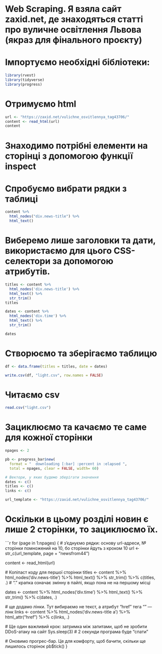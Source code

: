 
# Web Scraping. Я взяла сайт zaxid.net, де знаходяться статті про вуличне освітлення Львова (якраз для фінального проєкту)

# Імпортуємо необхідні бібліотеки:
```r
library(rvest)
library(tidyverse)
library(progress)
```

# Отримуємо html
```r
url <- "https://zaxid.net/vulichne_osvitlennya_tag43706/"
content <- read_html(url)
content
```

# Знаходимо потрібні елементи на сторінці з допомогою функції inspect
# Спробуємо вибрати рядки з таблиці
```r
content %>%
  html_nodes("div.news-title") %>%
  html_text()
```

# Виберемо лише заголовки та дати, використаємо для цього CSS-селектори за допомогою атрибутів.
```r
titles <- content %>%
  html_nodes('div.news-title') %>%
  html_text() %>%
  str_trim()
titles 

dates <- content %>%
  html_nodes('div.time') %>%
  html_text() %>%
  str_trim()

dates
```

# Створюємо та зберігаємо таблицю
```r
df <- data.frame(titles = titles, date = dates)

write.csv(df, "light.csv", row.names = FALSE)
```

# Читаємо csv
```r
read.csv("light.csv")
```

# Зациклюємо та качаємо те саме для кожної сторінки
```r
npages <- 2

pb <- progress_bar$new(
  format = "  downloading [:bar] :percent in :elapsed ",
  total = npages, clear = FALSE, width= 60)

# Вектори, у яких будемо зберігати значення
dates <- c()
titles <- c()
links <- c()

url_template <- "https://zaxid.net/vulichne_osvitlennya_tag43706/"
```

# Оскільки в цьому розділі новин є лише 2 сторінки, то зациклюємо їх.
```r
for (page in 1:npages) {
  # з'єднуємо рядки: основу url-адреси, № сторінки помножений на 10, бо сторінки йдуть з кроком 10
  url <- str_c(url_template,
               page + "newsfrom44")
  
  content <- read_html(url)
  
  # Копіпаст коду для першої сторінки
  titles <- content %>%
    html_nodes('div.news-title') %>%
    html_text() %>%
    str_trim() %>%
    c(titles, .)    # "." крапка означає змінну в пайпі, якщо пона не на першому місці 
  
  dates <- content %>%
    html_nodes('div.time') %>%
    html_text() %>%
    str_trim()  %>%
    c(dates, .)
  
  # ще додамо лінки. Тут вибираємо не текст, а атрибут "href" тега "<a>" — лінк
  links <- content %>%
    html_nodes('div.news-title a') %>%
    html_attr("href") %>%
    c(links, .)
  
  # Ще один важливий крок: затримка між запитами, щоб не зробити DDoS-атаку на сайт
  Sys.sleep(3)    # 2 секунди програма буде "спати" 
  
  # Оновимо прогрес-бар. Це для комфорту, щоб бачити, скільки ще лишилось сторінок
  pb$tick()
}
